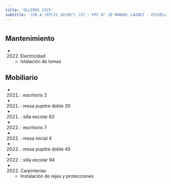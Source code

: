 ```yaml
---
title: 'OLLEROS 2325'
subtitle: 'JIN A (EPCJS 10/09°) [S] - EPC N° 10 MANUEL LAINEZ - ESCUELA DE MAESTROS ([A] 11)'
---
```


#


## Mantenimiento

*  (2022) Electricidad 
    + Istalación de tomas


## Mobiliario

*  (2021) : escritorio 2 

*  (2021) : mesa pupitre doble 30 

*  (2021) : silla escolar 62 

*  (2022) : escritorio 7 

*  (2022) : mesa inicial 4 

*  (2022) : mesa pupitre doble 45 

*  (2022) : silla escolar 94 




*  (2022) Carpinterías 
    + Instalación de rejas y protecciones




